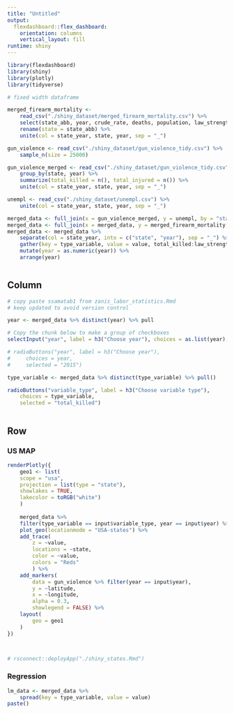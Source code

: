 ```yaml
---
title: "Untitled"
output: 
  flexdashboard::flex_dashboard:
    orientation: columns
    vertical_layout: fill
runtime: shiny
---
```


```r
library(flexdashboard)
library(shiny)
library(plotly)
library(tidyverse)

# fixed width dataframe

merged_firearm_mortality <-
	read_csv("./shiny_dataset/merged_firearm_mortality.csv") %>%
	select(state_abb, year, crude_rate, deaths, population, law_strength) %>%
	rename(state = state_abb) %>% 
	unite(col = state_year, state, year, sep = "_")

gun_violence <- read_csv("./shiny_dataset/gun_violence_tidy.csv") %>% 
	sample_n(size = 25000)

gun_violence_merged <- read_csv("./shiny_dataset/gun_violence_tidy.csv") %>%
	group_by(state, year) %>%
	summarize(total_killed = n(), total_injured = n()) %>% 
	unite(col = state_year, state, year, sep = "_")

unempl <- read_csv("./shiny_dataset/unempl.csv") %>% 
	unite(col = state_year, state, year, sep = "_")

merged_data <- full_join(x = gun_violence_merged, y = unempl, by = "state_year")
merged_data <- full_join(x = merged_data, y = merged_firearm_mortality, by = "state_year")
merged_data <- merged_data %>% 
	separate(col = state_year, into = c("state", "year"), sep = "_") %>% 
	gather(key = type_variable, value = value, total_killed:law_strength) %>% 
	mutate(year = as.numeric(year)) %>% 
	arrange(year)



```

Column {.sidebar}
-----------------------------------------------------------------------


```r
# copy paste ssamatab1 from zanis_labor_statistics.Rmd
# keep updated to avoid version control

year <- merged_data %>% distinct(year) %>% pull

# Copy the chunk below to make a group of checkboxes
selectInput("year", label = h3("Choose year"), choices = as.list(year), selected = 2015)

# radioButtons("year", label = h3("Choose year"),
#     choices = year, 
#     selected = "2015")

type_variable <- merged_data %>% distinct(type_variable) %>% pull()

radioButtons("variable_type", label = h3("Choose variable type"),
    choices = type_variable, 
    selected = "total_killed")



```

Row {.tabset .tabset-fade}
-----------------------------------------------------------------------

### US MAP

```r



renderPlotly({
	geo1 <- list(
	scope = "usa",
	projection = list(type = "state"),
	showlakes = TRUE,
	lakecolor = toRGB("white")
	)
	
	merged_data %>% 
	filter(type_variable == input$variable_type, year == input$year) %>% 
	plot_geo(locationmode = "USA-states") %>% 
	add_trace(
		z = ~value,
		locations = ~state,
		color = ~value,
		colors = "Reds"
		) %>%
	add_markers(
		data = gun_violence %>% filter(year == input$year),
		y = ~latitude,
		x = ~longitude,
		alpha = 0.3,
		showlegend = FALSE) %>%
	layout(
		geo = geo1
	)
})



# rsconnect::deployApp("./shiny_states.Rmd")

```


### Regression

```r
lm_data <- merged_data %>% 
	spread(key = type_variable, value = value)
paste()

```


